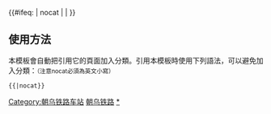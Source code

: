 {{鐵道路線|
| 模板名稱 = 朝乌铁路
| 名稱 = [[朝乌铁路]]
| 代表色 = #0033c9
| Logo = [[File:China Railways.svg|17px]]
| 背景顏色 = #FFFFFF
| 車站列表 = （[[根河站|根河]] - [[朝查站|朝查]] - <以上为[[牙林铁路]]>) [[朝中站|朝中]] - [[冷不露站|冷不露]] - [[丰岭站|丰岭]] - [[得耳布尔站|得耳布尔]] - [[上游岭站|上游岭]] - [[潮莫站|潮莫]] - [[莫尔道嘎站|莫尔道嘎]]
}}<includeonly>{{#ifeq: {{{1}}} | nocat | <!--空--> | [[Category:朝乌铁路车站]] }}</includeonly><noinclude>

==使用方法==
本模板會自動把引用它的頁面加入分類。引用本模板時使用下列語法，可以避免加入分類：<small>（注意nocat必須為英文小寫）</small>
 <nowiki>{{</nowiki>{{PAGENAME}}<nowiki>|nocat}}</nowiki>
[[Category:中國鐵路路線模板|朝乌铁路]]
[[Category:朝乌铁路车站|*]]
</noinclude>